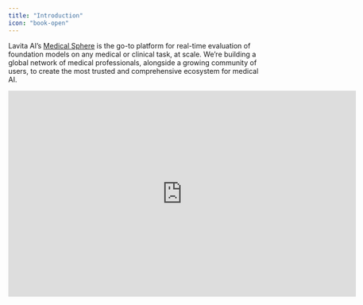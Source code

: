 ```yaml
---
title: "Introduction"
icon: "book-open"
---
```


Lavita AI’s [Medical Sphere](https://sphere.lavita.ai/) is the go-to platform for real-time evaluation of foundation models on any medical or clinical task, at scale. We’re building a global network of medical professionals, alongside a growing community of users, to create the most trusted and comprehensive ecosystem for medical AI.

<Frame caption="Lavita AI’s Medical Sphere">
  <iframe width="700" height="415" src="https://youtu.be/vqrE1kekXP8?si=NAiWe-v9VoocTxVq" title="Lavita AI’s Medical Sphere" frameborder="0" allow="accelerometer; autoplay; clipboard-write; encrypted-media; gyroscope; picture-in-picture" allowfullscreen />
</Frame>

## How It Works

On the Medical Sphere, users can evaluate and test various AI models on medical tasks. They can chat with two foundation models and compare their performance based on criteria such as correctness and helpfulness. Everything begins with asking a medical question. Users can engage in either a **single-turn** or **multi-turn** conversation, then compare the responses from both models and vote for one of the following options:

1. **Model A is better**
2. **Model B is better**
3. **It’s a tie** (both models performed well)
4. **Neither** (neither model provided a good response)

<Frame caption="Medical Sphere">
  <img
    width="700"
    alt="Medical Sphere"
    src="/images/medical-sphere-home.png"
  />
</Frame>

## Comparison Modes

There are two modes of comparison on the Medical Sphere. By default, the models remain **anonymous** to ensure an objective comparison. However, users can choose to switch off the **“Anonymous”** option and manually select which models to compare—this is called a **non-anonymous comparison**. In **anonymous mode**, after submitting a vote, the model names will be revealed.

<Frame caption="Selecting models in the non-anonymous mode">
  <img
    width="500"
    alt="Model selection in the non-anonymous mode"
    src="/Screenshot2025-05-28at12.39.08PM.png"
    title={true}
    className="mx-auto"
    style={{ width:"63%" }}
  />
</Frame>

## Live Leaderboard

Medical Sphere features a live leaderboard where users can track the real-time performance of AI models. To ensure fairness, rankings are based only on anonymous votes - cases where the model's identity is hidden from the evaluator ,  helping eliminate bias in the evaluation process.

We also actively monitor and review voting logs to filter out non-medical queries and instances where model identities are revealed in the responses. The leaderboard is periodically refreshed based on this cleaned, high-quality data , so what you see reflects meaningful, trustworthy feedback from the community.

<Note>
  When reporting results on our **leaderboard**, we only consider votes from anonymous battles. Additionally, while users can ask any type of question, we filter out votes on **non-medical or non-clinical** conversations when aggregating results. Therefore, we encourage users to focus on **medical questions**, as votes on non-medical topics will not be counted.
</Note>